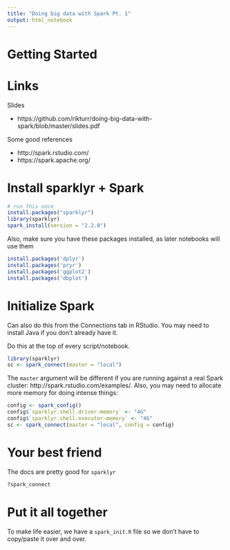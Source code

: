```yaml
---
title: "Doing big data with Spark Pt. 1"
output: html_notebook
---
```


# Getting Started

# Links

Slides

* https://github.com/rikturr/doing-big-data-with-spark/blob/master/slides.pdf

Some good references

* http://spark.rstudio.com/
* https://spark.apache.org/

# Install sparklyr + Spark

```r
# run this once
install.packages("sparklyr")
library(sparklyr)
spark_install(version = "2.2.0")
```

Also, make sure you have these packages installed, as later notebooks will use them

```r
install.packages('dplyr')
install.packages('pryr')
install.packages('ggplot2')
install.packages('dbplot')
```

# Initialize Spark

Can also do this from the Connections tab in RStudio. You may need to install Java if you don't already have it.

Do this at the top of every script/notebook.

```r
library(sparklyr)
sc <- spark_connect(master = "local")
```

The `master` argument will be different if you are running against a real Spark cluster: http://spark.rstudio.com/examples/. Also, you may need to allocate more memory for doing intense things:

```r
config <- spark_config()
config$`sparklyr.shell.driver-memory` <- "4G"
config$`sparklyr.shell.executor-memory` <- "4G"
sc <- spark_connect(master = "local", config = config)
```

# Your best friend

The docs are pretty good for `sparklyr`

```r
?spark_connect
```

# Put it all together

To make life easier, we have a `spark_init.R` file so we don't have to copy/paste it over and over.
